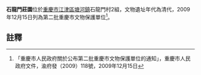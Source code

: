 {{msg:重慶市文物保護單位
|名稱 = 石龍門莊園
|編號 = 58
|圖片 = 
|級別 = 6
|分類 = 
|時代 = 清代
|地點 = [[江津區|江津區]][[塘河鎮|塘河鎮]]石龍門村2組
|坐標 = 
|登錄 = 2009年12月15日
}}
'''石龍門莊園'''位於[[重慶市|重慶市]][[江津區|江津區]][[塘河鎮|塘河鎮]]石龍門村2組，文物遺址年代為清代，2009年12月15日列為第二批重慶市文物保護單位<ref>「重慶市人民政府關於公布第二批重慶市文物保護單位的通知」，重慶市人民政府文件，渝府發（2009）118號，2009年12月15日</ref>。
== 註釋 ==
{{reflist}}
{{文物保護單位小作品}}